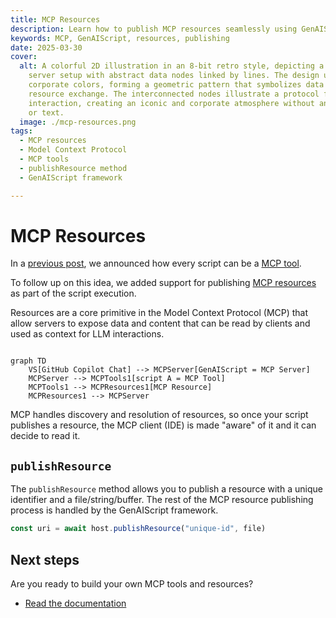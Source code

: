 ```yaml
---
title: MCP Resources
description: Learn how to publish MCP resources seamlessly using GenAIScript.
keywords: MCP, GenAIScript, resources, publishing
date: 2025-03-30
cover:
  alt: A colorful 2D illustration in an 8-bit retro style, depicting a stylized
    server setup with abstract data nodes linked by lines. The design uses five
    corporate colors, forming a geometric pattern that symbolizes data and
    resource exchange. The interconnected nodes illustrate a protocol for
    interaction, creating an iconic and corporate atmosphere without any people
    or text.
  image: ./mcp-resources.png
tags:
  - MCP resources
  - Model Context Protocol
  - MCP tools
  - publishResource method
  - GenAIScript framework

---
```


# MCP Resources

In a [previous post](/genaiscript/blog/scripts-as-mcp-tools/),
we announced how every script can be a [MCP tool](https://modelcontextprotocol.io/docs/concepts/tools).

To follow up on this idea, we added support for publishing [MCP resources](https://modelcontextprotocol.io/docs/concepts/resources)
as part of the script execution.

Resources are a core primitive in the Model Context Protocol (MCP)
that allow servers to expose data and content that can be read by clients and used as context for LLM interactions.

```mermaid

graph TD
    VS[GitHub Copilot Chat] --> MCPServer[GenAIScript = MCP Server]
    MCPServer --> MCPTools1[script A = MCP Tool]
    MCPTools1 --> MCPResources1[MCP Resource]
    MCPResources1 --> MCPServer
```

MCP handles discovery and resolution of resources, so once your script publishes a resource,
the MCP client (IDE) is made "aware" of it and it can decide to read it.

## `publishResource`

The `publishResource` method allows you to publish a resource with a unique identifier and a file/string/buffer.
The rest of the MCP resource publishing process is handled by the GenAIScript framework.

```js
const uri = await host.publishResource("unique-id", file)
```

## Next steps

Are you ready to build your own MCP tools and resources?

- [Read the documentation](/genaiscript/reference/scripts/mcp-server#resources)
